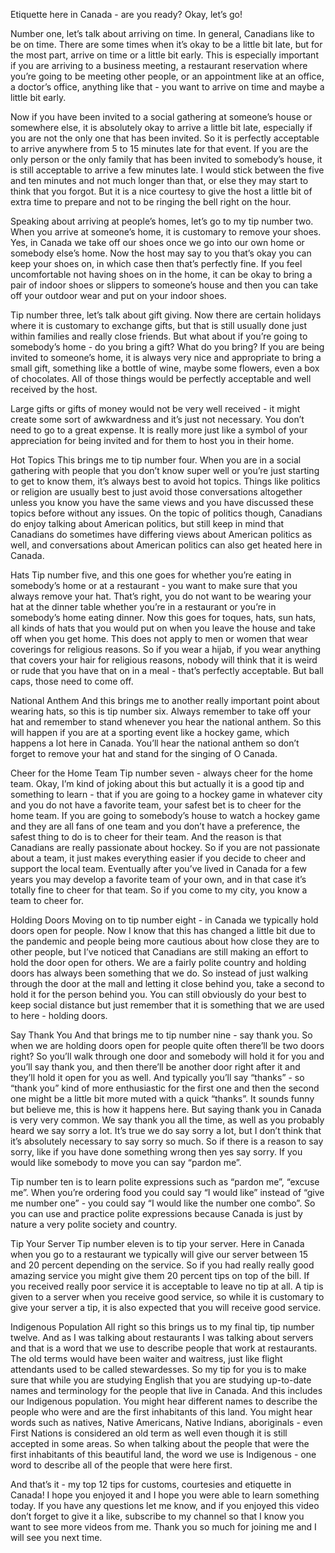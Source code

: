 Etiquette here in Canada - are you ready? Okay, let's go!

Number one, let's talk about arriving on time. In general, Canadians like to be on time. There are some times when it's okay to be a little bit late, but for the most part, arrive on time or a little bit early. This is especially important if you are arriving to a business meeting, a restaurant reservation where you're going to be meeting other people, or an appointment like at an office, a doctor's office, anything like that - you want to arrive on time and maybe a little bit early.

Now if you have been invited to a social gathering at someone's house or somewhere else, it is absolutely okay to arrive a little bit late, especially if you are not the only one that has been invited. So it is perfectly acceptable to arrive anywhere from 5 to 15 minutes late for that event. If you are the only person or the only family that has been invited to somebody's house, it is still acceptable to arrive a few minutes late. I would stick between the five and ten minutes and not much longer than that, or else they may start to think that you forgot. But it is a nice courtesy to give the host a little bit of extra time to prepare and not to be ringing the bell right on the hour.

Speaking about arriving at people's homes, let's go to my tip number two. When you arrive at someone's home, it is customary to remove your shoes. Yes, in Canada we take off our shoes once we go into our own home or somebody else's home. Now the host may say to you that's okay you can keep your shoes on, in which case then that's perfectly fine. If you feel uncomfortable not having shoes on in the home, it can be okay to bring a pair of indoor shoes or slippers to someone's house and then you can take off your outdoor wear and put on your indoor shoes.

Tip number three, let's talk about gift giving. Now there are certain holidays where it is customary to exchange gifts, but that is still usually done just within families and really close friends. But what about if you're going to somebody's home - do you bring a gift? What do you bring? If you are being invited to someone's home, it is always very nice and appropriate to bring a small gift, something like a bottle of wine, maybe some flowers, even a box of chocolates. All of those things would be perfectly acceptable and well received by the host.

Large gifts or gifts of money would not be very well received - it might create some sort of awkwardness and it's just not necessary. You don't need to go to a great expense. It is really more just like a symbol of your appreciation for being invited and for them to host you in their home.

Hot Topics
This brings me to tip number four. When you are in a social gathering with people that you don't know super well or you're just starting to get to know them, it's always best to avoid hot topics. Things like politics or religion are usually best to just avoid those conversations altogether unless you know you have the same views and you have discussed these topics before without any issues. On the topic of politics though, Canadians do enjoy talking about American politics, but still keep in mind that Canadians do sometimes have differing views about American politics as well, and conversations about American politics can also get heated here in Canada.

Hats
Tip number five, and this one goes for whether you're eating in somebody's home or at a restaurant - you want to make sure that you always remove your hat. That's right, you do not want to be wearing your hat at the dinner table whether you're in a restaurant or you're in somebody's home eating dinner. Now this goes for toques, hats, sun hats, all kinds of hats that you would put on when you leave the house and take off when you get home. This does not apply to men or women that wear coverings for religious reasons. So if you wear a hijab, if you wear anything that covers your hair for religious reasons, nobody will think that it is weird or rude that you have that on in a meal - that's perfectly acceptable. But ball caps, those need to come off.

National Anthem
And this brings me to another really important point about wearing hats, so this is tip number six. Always remember to take off your hat and remember to stand whenever you hear the national anthem. So this will happen if you are at a sporting event like a hockey game, which happens a lot here in Canada. You'll hear the national anthem so don't forget to remove your hat and stand for the singing of O Canada.

Cheer for the Home Team
Tip number seven - always cheer for the home team. Okay, I'm kind of joking about this but actually it is a good tip and something to learn - that if you are going to a hockey game in whatever city and you do not have a favorite team, your safest bet is to cheer for the home team. If you are going to somebody's house to watch a hockey game and they are all fans of one team and you don't have a preference, the safest thing to do is to cheer for their team. And the reason is that Canadians are really passionate about hockey. So if you are not passionate about a team, it just makes everything easier if you decide to cheer and support the local team. Eventually after you've lived in Canada for a few years you may develop a favorite team of your own, and in that case it's totally fine to cheer for that team. So if you come to my city, you know a team to cheer for.

Holding Doors
Moving on to tip number eight - in Canada we typically hold doors open for people. Now I know that this has changed a little bit due to the pandemic and people being more cautious about how close they are to other people, but I've noticed that Canadians are still making an effort to hold the door open for others. We are a fairly polite country and holding doors has always been something that we do. So instead of just walking through the door at the mall and letting it close behind you, take a second to hold it for the person behind you. You can still obviously do your best to keep social distance but just remember that it is something that we are used to here - holding doors.

Say Thank You
And that brings me to tip number nine - say thank you. So when we are holding doors open for people quite often there'll be two doors right? So you'll walk through one door and somebody will hold it for you and you'll say thank you, and then there'll be another door right after it and they'll hold it open for you as well. And typically you'll say "thanks" - so "thank you" kind of more enthusiastic for the first one and then the second one might be a little bit more muted with a quick "thanks". It sounds funny but believe me, this is how it happens here. But saying thank you in Canada is very very common. We say thank you all the time, as well as you probably heard we say sorry a lot. It's true we do say sorry a lot, but I don't think that it's absolutely necessary to say sorry so much. So if there is a reason to say sorry, like if you have done something wrong then yes say sorry. If you would like somebody to move you can say "pardon me".

Tip number ten is to learn polite expressions such as "pardon me", "excuse me". When you're ordering food you could say "I would like" instead of "give me number one" - you could say "I would like the number one combo". So you can use and practice polite expressions because Canada is just by nature a very polite society and country.

Tip Your Server
Tip number eleven is to tip your server. Here in Canada when you go to a restaurant we typically will give our server between 15 and 20 percent depending on the service. So if you had really really good amazing service you might give them 20 percent tips on top of the bill. If you received really poor service it is acceptable to leave no tip at all. A tip is given to a server when you receive good service, so while it is customary to give your server a tip, it is also expected that you will receive good service.

Indigenous Population
All right so this brings us to my final tip, tip number twelve. And as I was talking about restaurants I was talking about servers and that is a word that we use to describe people that work at restaurants. The old terms would have been waiter and waitress, just like flight attendants used to be called stewardesses. So my tip for you is to make sure that while you are studying English that you are studying up-to-date names and terminology for the people that live in Canada. And this includes our Indigenous population. You might hear different names to describe the people who were and are the first inhabitants of this land. You might hear words such as natives, Native Americans, Native Indians, aboriginals - even First Nations is considered an old term as well even though it is still accepted in some areas. So when talking about the people that were the first inhabitants of this beautiful land, the word we use is Indigenous - one word to describe all of the people that were here first.

And that's it - my top 12 tips for customs, courtesies and etiquette in Canada! I hope you enjoyed it and I hope you were able to learn something today. If you have any questions let me know, and if you enjoyed this video don't forget to give it a like, subscribe to my channel so that I know you want to see more videos from me. Thank you so much for joining me and I will see you next time.